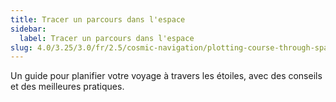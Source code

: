 ```yaml
---
title: Tracer un parcours dans l'espace
sidebar:
  label: Tracer un parcours dans l'espace
slug: 4.0/3.25/3.0/fr/2.5/cosmic-navigation/plotting-course-through-space
---
```


Un guide pour planifier votre voyage à travers les étoiles, avec des conseils et des meilleures pratiques.
